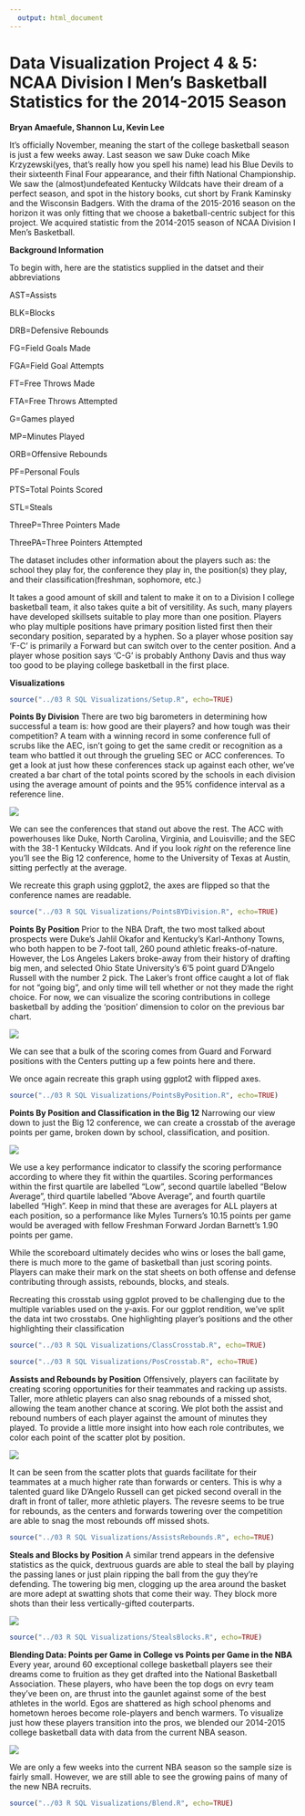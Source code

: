 ```yaml
---
  output: html_document
---
```

  Data Visualization Project 4 & 5: NCAA Division I Men's Basketball Statistics for the 2014-2015 Season
===
  **Bryan Amaefule, Shannon Lu, Kevin Lee**
  
  It's officially November, meaning the start of the college basketball season is just a few weeks away. Last season we saw Duke coach Mike Krzyzewski(yes, that's really how you spell his name) lead his Blue Devils to their sixteenth Final Four appearance, and their fifth National Championship. We saw the (almost)undefeated Kentucky Wildcats have their dream of a perfect season, and spot in the history books, cut short by Frank Kaminsky and the Wisconsin Badgers. With the drama of the 2015-2016 season on the horizon it was only fitting that we choose a baketball-centric subject for this project. We acquired statistic from the 2014-2015 season of NCAA Division I Men's Basketball.

**Background Information** 

To begin with, here are the statistics supplied in the datset and their abbreviations
  
  AST=Assists 
  
  BLK=Blocks 
  
  DRB=Defensive Rebounds 
  
  FG=Field Goals Made 
  
  FGA=Field Goal Attempts  
  
  FT=Free Throws Made 
  
  FTA=Free Throws Attempted 
  
  G=Games played 
  
  MP=Minutes Played 
  
  ORB=Offensive Rebounds 
  
  PF=Personal Fouls 
  
  PTS=Total Points Scored 
  
  STL=Steals 
  
  ThreeP=Three Pointers Made 
  
  ThreePA=Three Pointers Attempted 
  
The dataset includes other information about the players such as: the school they play for, the conference they play in, the position(s) they play, and their classification(freshman, sophomore, etc.) 

It takes a good amount of skill and talent to make it on to a Division I college basketball team, it also takes quite a bit of versitility. As such, many players have developed skillsets suitable to play more than one position. Players who play multiple positions have primary position listed first then their secondary position, separated by a hyphen. So a player whose position say 'F-C' is primarily a Forward but can switch over to the center position. And a player whose position says 'C-G' is probably Anthony Davis and thus way too good to be playing college basketball in the first place.


**Visualizations** 
```r
source("../03 R SQL Visualizations/Setup.R", echo=TRUE)
```
**Points By Division**
There are two big barometers in determining how successful a team is: how good are their players? and how tough was their competition? A team with a winning record in some conference full of scrubs like the AEC, isn't going to get the same credit or recognition as a team who battled it out through the grueling SEC or ACC conferences. To get a look at just how these conferences stack up against each other, we've created a bar chart of the total points scored by the schools in each division using the average amount of points and the 95% confidence interval as a reference line.

  ![](./pics/PointsByDivision.png)
  
We can see the conferences that stand out above the rest. The ACC with powerhouses like Duke, North Carolina, Virginia, and Louisville; and the SEC with the 38-1 Kentucky Wildcats. And if you look *right* on the reference line you'll see the Big 12 conference, home to the University of Texas at Austin, sitting perfectly at the average.

We recreate this graph using ggplot2, the axes are flipped so that the conference names are readable.
```r
source("../03 R SQL Visualizations/PointsBYDivision.R", echo=TRUE)
```

**Points By Position**
Prior to the NBA Draft, the two most talked about prospects were Duke's Jahlil Okafor and Kentucky's Karl-Anthony Towns, who both happen to be 7-foot tall, 260 pound athletic freaks-of-nature. However, the Los Angeles Lakers broke-away from their history of drafting big men, and selected Ohio State University's 6'5 point guard D'Angelo Russell with the number 2 pick. The Laker's front office caught a lot of flak for not "going big", and only time will tell whether or not they made the right choice. For now, we can visualize the scoring contributions in college basketball by adding the 'position' dimension to color on the previous bar chart. 

  ![](./pics/PointsByPosition.png)
  
We can see that a bulk of the scoring comes from Guard and Forward positions with the Centers putting up a few points here and there.  


We once again recreate this graph using ggplot2 with flipped axes.
```r
source("../03 R SQL Visualizations/PointsByPosition.R", echo=TRUE)
```

**Points By Position and Classification in the Big 12**
Narrowing our view down to just the Big 12 conference, we can create a crosstab of the average points per game, broken down by school, classification, and position. 

  ![](./pics/Big12Crosstab.png) 
  
We use a key performance indicator to classify the scoring performance according to where they fit within the quartiles. Scoring performances within the first quartile are labelled "Low", second quartile labelled "Below Average", third quartile labelled "Above Average", and fourth quartile labelled "High". Keep in mind that these are averages for ALL players at each position, so a performance like Myles Turners's 10.15 points per game would be averaged with fellow Freshman Forward Jordan Barnett's 1.90 points per game. 


While the scoreboard ultimately decides who wins or loses the ball game, there is much more to the game of basketball than just scoring points. Players can make their mark on the stat sheets on both offense and defense contributing through assists, rebounds, blocks, and steals.  


Recreating this crosstab using ggplot proved to be challenging due to the multiple variables used on the y-axis. For our ggplot rendition, we've split the data int two crosstabs. One highlighting player's positions and the other highlighting their classification

```r
source("../03 R SQL Visualizations/ClassCrosstab.R", echo=TRUE)
```

```r
source("../03 R SQL Visualizations/PosCrosstab.R", echo=TRUE)
```



**Assists and Rebounds by Position**
Offensively, players can facilitate by creating scoring opportunities for their teammates and racking up assists. Taller, more athletic players can also snag rebounds of a missed shot, allowing the team another chance at scoring. We plot both the assist and rebound numbers of each player against the amount of minutes they played. To provide a little more insight into how each role contributes, we color each point of the scatter plot by position.  

  ![](./pics/Assistsrebounds.png) 
  
It can be seen from the scatter plots that guards facilitate for their teammates at a much higher rate than forwards or centers. This is why a talented guard like D'Angelo Russell can get picked second overall in the draft in front of taller, more athletic players. The revesre seems to be true for rebounds, as the centers and forwards towering over the competition are able to snag the most rebounds off missed shots. 

```r
source("../03 R SQL Visualizations/AssistsRebounds.R", echo=TRUE)
```

**Steals and Blocks by Position**
A similar trend appears in the defensive statistics as the quick, dextruous guards are able to steal the ball by playing the passing lanes or just plain ripping the ball from the guy they're defending. The towering big men, clogging up the area around the basket are more adept at swatting shots that come their way. They block more shots than their less vertically-gifted couterparts. 

  ![](./pics/StealsBlocks.png)
  
  
  
```r
source("../03 R SQL Visualizations/StealsBlocks.R", echo=TRUE)
```


**Blending Data: Points per Game in College vs Points per Game in the NBA**
Every year, around 60 exceptional college basketball players see their dreams come to fruition as they get drafted into the National Basketball Association. These players, who have been the top dogs on evry team they've been on, are thrust into the gaunlet against some of the best athletes in the world. Egos are shattered as high school phenoms and hometown heroes become role-players and bench warmers. To visualize just how these players transition into the pros, we blended our 2014-2015 college basketball data with data from the current NBA season.

  ![](./pics/Blend.png)

We are only a few weeks into the current NBA season so the sample size is fairly small. However, we are still able to see the growing pains of many of the new NBA recruits.

```r
source("../03 R SQL Visualizations/Blend.R", echo=TRUE)
```


